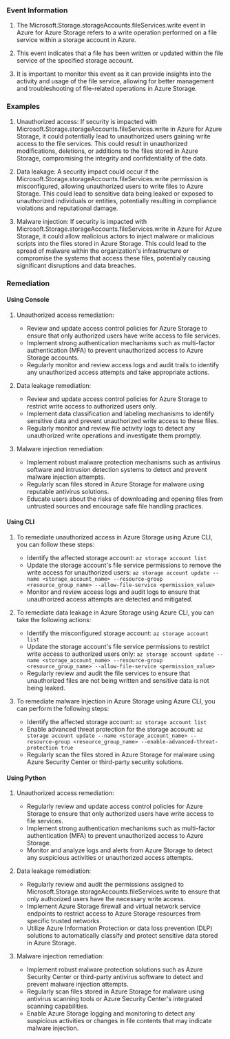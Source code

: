 
### Event Information

1. The Microsoft.Storage.storageAccounts.fileServices.write event in Azure for Azure Storage refers to a write operation performed on a file service within a storage account in Azure.

2. This event indicates that a file has been written or updated within the file service of the specified storage account.

3. It is important to monitor this event as it can provide insights into the activity and usage of the file service, allowing for better management and troubleshooting of file-related operations in Azure Storage.


### Examples

1. Unauthorized access: If security is impacted with Microsoft.Storage.storageAccounts.fileServices.write in Azure for Azure Storage, it could potentially lead to unauthorized users gaining write access to the file services. This could result in unauthorized modifications, deletions, or additions to the files stored in Azure Storage, compromising the integrity and confidentiality of the data.

2. Data leakage: A security impact could occur if the Microsoft.Storage.storageAccounts.fileServices.write permission is misconfigured, allowing unauthorized users to write files to Azure Storage. This could lead to sensitive data being leaked or exposed to unauthorized individuals or entities, potentially resulting in compliance violations and reputational damage.

3. Malware injection: If security is impacted with Microsoft.Storage.storageAccounts.fileServices.write in Azure for Azure Storage, it could allow malicious actors to inject malware or malicious scripts into the files stored in Azure Storage. This could lead to the spread of malware within the organization's infrastructure or compromise the systems that access these files, potentially causing significant disruptions and data breaches.

### Remediation

#### Using Console

1. Unauthorized access remediation:
   - Review and update access control policies for Azure Storage to ensure that only authorized users have write access to file services.
   - Implement strong authentication mechanisms such as multi-factor authentication (MFA) to prevent unauthorized access to Azure Storage accounts.
   - Regularly monitor and review access logs and audit trails to identify any unauthorized access attempts and take appropriate actions.

2. Data leakage remediation:
   - Review and update access control policies for Azure Storage to restrict write access to authorized users only.
   - Implement data classification and labeling mechanisms to identify sensitive data and prevent unauthorized write access to these files.
   - Regularly monitor and review file activity logs to detect any unauthorized write operations and investigate them promptly.

3. Malware injection remediation:
   - Implement robust malware protection mechanisms such as antivirus software and intrusion detection systems to detect and prevent malware injection attempts.
   - Regularly scan files stored in Azure Storage for malware using reputable antivirus solutions.
   - Educate users about the risks of downloading and opening files from untrusted sources and encourage safe file handling practices.

#### Using CLI

1. To remediate unauthorized access in Azure Storage using Azure CLI, you can follow these steps:
   - Identify the affected storage account: `az storage account list`
   - Update the storage account's file service permissions to remove the write access for unauthorized users: `az storage account update --name <storage_account_name> --resource-group <resource_group_name> --allow-file-service <permission_value>`
   - Monitor and review access logs and audit logs to ensure that unauthorized access attempts are detected and mitigated.

2. To remediate data leakage in Azure Storage using Azure CLI, you can take the following actions:
   - Identify the misconfigured storage account: `az storage account list`
   - Update the storage account's file service permissions to restrict write access to authorized users only: `az storage account update --name <storage_account_name> --resource-group <resource_group_name> --allow-file-service <permission_value>`
   - Regularly review and audit the file services to ensure that unauthorized files are not being written and sensitive data is not being leaked.

3. To remediate malware injection in Azure Storage using Azure CLI, you can perform the following steps:
   - Identify the affected storage account: `az storage account list`
   - Enable advanced threat protection for the storage account: `az storage account update --name <storage_account_name> --resource-group <resource_group_name> --enable-advanced-threat-protection true`
   - Regularly scan the files stored in Azure Storage for malware using Azure Security Center or third-party security solutions.

#### Using Python

1. Unauthorized access remediation:
   - Regularly review and update access control policies for Azure Storage to ensure that only authorized users have write access to file services.
   - Implement strong authentication mechanisms such as multi-factor authentication (MFA) to prevent unauthorized access to Azure Storage.
   - Monitor and analyze logs and alerts from Azure Storage to detect any suspicious activities or unauthorized access attempts.

2. Data leakage remediation:
   - Regularly review and audit the permissions assigned to Microsoft.Storage.storageAccounts.fileServices.write to ensure that only authorized users have the necessary write access.
   - Implement Azure Storage firewall and virtual network service endpoints to restrict access to Azure Storage resources from specific trusted networks.
   - Utilize Azure Information Protection or data loss prevention (DLP) solutions to automatically classify and protect sensitive data stored in Azure Storage.

3. Malware injection remediation:
   - Implement robust malware protection solutions such as Azure Security Center or third-party antivirus software to detect and prevent malware injection attempts.
   - Regularly scan files stored in Azure Storage for malware using antivirus scanning tools or Azure Security Center's integrated scanning capabilities.
   - Enable Azure Storage logging and monitoring to detect any suspicious activities or changes in file contents that may indicate malware injection.

